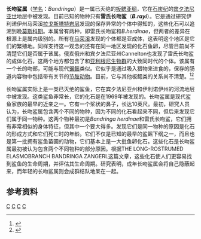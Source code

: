 {{Automatic taxobox
|fossil_range = [[宾夕法尼亚纪|宾夕法尼亚纪]]，{{fossilrange|309|307}}
| image = Bandringa_rayi_fossil_shark,_Mazon_Creek_Lagerstatte.jpg
| image_width = 250px
| image_caption = 在伊利诺伊州的宾夕法尼亚期地层中发现的雷氏长吻鲨化石
| image2 = Bandringa SW.png
| image2_width = 250px
| image2_caption = 艺术家绘制的雷氏长吻鲨复原图
| taxon = Bandringa
| type_species = [[雷氏长吻鲨|雷氏长吻鲨]]<br/>''Bandringa rayi''
| type_species_authority = Zangerl, 1969
| synonyms = 
*''Bandringa herdinae'' <small>Zangerl, 1979</small>
}}
'''长吻鲨属'''（[[学名|学名]]：''Bandringa''）是一属已灭绝的[[板鳃亚纲|板鳃亚纲]]，它在[[石炭纪|石炭纪]]的[[宾夕法尼亚世|宾夕法尼亚世]]地层中被发现。目前已知的物种只有'''雷氏长吻鲨'''（'''''B.rayi'''''）。它是通过研究伊利诺伊州马荣溪[[拉戈斯塔特岩层|拉戈斯塔特岩层]]发现的保存异常的个体中得知的，这些化石可以追溯到晚[[莫斯科期|莫斯科期]]。本属曾有两种，即雷氏长吻鲨和''B.herdinae''，但两者的差异在根源上是属内级别的。所有在[[马荣溪|马荣溪]]发现的个体都是亚成体，这表明这个地区是它们的繁殖地。同样支持这一观念的还有在同一地区发现的化石鱼卵，尽管目前尚不清楚它们是否属于该属。俄亥俄州和宾夕法尼亚州Cannelton也发现了雷氏长吻鲨的成体化石，这两个地方都包含了和[[亚利根尼生物群|亚利根尼生物群]]的大致同时代的个体。该属有一个长的吻部，可能与现代[[锯鳐|锯鳐]]类似。它似乎是通过吸入猎物来进食的，保存的肠道内容物中包括带有关节的[[节肢动物|节肢动物]]。目前，它与其他板鳃类的关系尚不清楚。<ref>{{Cite journal|last=Sallan|first=Lauren Cole|last2=Coates|first2=Michael I.|date=January 2014|title=The long-rostrumed elasmobranch Bandringa Zangerl, 1969, and taphonomy within a Carboniferous shark nursery|url=http://www.tandfonline.com/doi/abs/10.1080/02724634.2013.782875|journal=Journal of Vertebrate Paleontology|language=en|volume=34|issue=1|pages=22–33|doi=10.1080/02724634.2013.782875|issn=0272-4634|access-date=2020-10-31|archive-date=2015-11-07|archive-url=https://web.archive.org/web/20151107071146/http://www.tandfonline.com/doi/abs/10.1080/02724634.2013.782875|dead-url=no}}</ref><ref>{{Cite web|title=Mazon Monday #19: Species Spotlight: Bandringa rayi #MazonCreek #fossils #MazonMonday #shark|url=https://www.esconi.org/esconi_earth_science_club/2020/08/mazon-monday-19-species-spotlight-bandringa-rayi-mazoncreek-fossils-mazonmonday-shark.html|access-date=2020-10-04|website=Earth Science Club of Northern Illinois - ESCONI|archive-date=2020-12-01|archive-url=https://web.archive.org/web/20201201232402/https://www.esconi.org/esconi_earth_science_club/2020/08/mazon-monday-19-species-spotlight-bandringa-rayi-mazoncreek-fossils-mazonmonday-shark.html|dead-url=no}}</ref>

长吻鲨属实际上是一类已灭绝的鲨鱼，它在宾夕法尼亚州和伊利诺伊州的河流地层中被发现。这类鲨鱼非常长，它的化石是在1969年被发现的。长吻鲨属是现代鲨鱼家族的最早的近亲之一。它有一个桨状的鼻子，长达10英尺。最初，研究人员认为，长吻鲨属包含两个不同的物种，因为不同的化石看起来不同，但后来发现它们属于同一物种。这两个物种最初是''Bandringa herdinae''和雷氏长吻鲨，它们拥有非常相似的身体特征，但其中一个要大得多。发现它们是同一物种的原因是化石的形成方式和它们死亡时的年龄。它们不仅是已知的最早的鲨鳐下纲之一，而且也是第一批拥有鲨鱼苗圃的动物，它们基本上是一大批鱼卵化石。这些化石是长吻鲨属最初被认为包含两个不同物种的部分原因。根据THE LONG-ROSTRUMED ELASMOBRANCH BANDRINGA ZANGERL这篇文章，这些化石使人们更容易找到鲨鱼的生命周期，并评估其生命周期。研究表明，成年长吻鲨属会将自己隐蔽起来，而年轻的长吻鲨属则会成群结队地呆在一起。

==参考资料==
{{Reflist}}
{{Taxonbar|from=Q21224110}}

[[Category:石炭紀魚類|C]]
[[Category:軟骨魚綱|C]]
[[Category:1969年描述的分类群|C]]
[[Category:栉棘鲨目|C]]